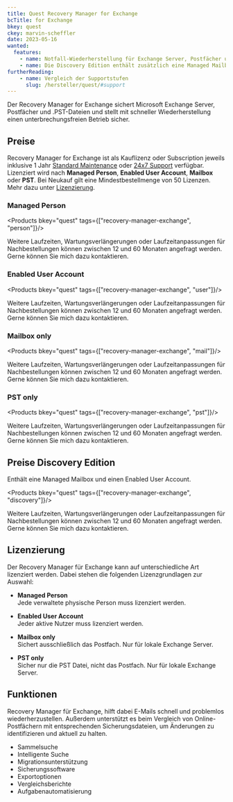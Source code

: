 ```yaml
---
title: Quest Recovery Manager for Exchange
bcTitle: for Exchange
bkey: quest
ckey: marvin-scheffler
date: 2023-05-16
wanted:
  features:
    - name: Notfall-Wiederherstellung für Exchange Server, Postfächer und .PST-Dateien
    - name: Die Discovery Edition enthält zusätzlich eine Managed Mailbox und einen Enabled User Account
furtherReading:
    - name: Vergleich der Supportstufen
      slug: /hersteller/quest/#support
---
```




<Intro>

Der Recovery Manager for Exchange sichert Microsoft Exchange Server, Postfächer und .PST-Dateien und stellt mit schneller Wiederherstellung einen unterbrechungsfreien Betrieb sicher.

</Intro>

<TOC />



## Preise

Recovery Manager for Exchange ist als Kauflizenz oder Subscription jeweils inklusive 1 Jahr [Standard Maintenance](/hersteller/quest/#standard-support) oder [24x7 Support](/hersteller/quest/#24x7-support) verfügbar. Lizenziert wird nach **Managed Person**, **Enabled User Account**, **Mailbox** oder **PST**. Bei Neukauf gilt eine Mindestbestellmenge von 50 Lizenzen. Mehr dazu unter [Lizenzierung](/hersteller/quest/recovery-manager/exchange/#lizenzierung).

### Managed Person


<Products bkey="quest" tags={["recovery-manager-exchange", "person"]}/>

<Info>

Weitere Laufzeiten, Wartungsverlängerungen oder Laufzeitanpassungen für Nachbestellungen können zwischen 12 und 60 Monaten angefragt werden. Gerne können Sie mich dazu kontaktieren.

</Info>

### Enabled User Account


<Products bkey="quest" tags={["recovery-manager-exchange", "user"]}/>

<Info>

Weitere Laufzeiten, Wartungsverlängerungen oder Laufzeitanpassungen für Nachbestellungen können zwischen 12 und 60 Monaten angefragt werden. Gerne können Sie mich dazu kontaktieren.

</Info>

### Mailbox only


<Products bkey="quest" tags={["recovery-manager-exchange", "mail"]}/>

<Info>

Weitere Laufzeiten, Wartungsverlängerungen oder Laufzeitanpassungen für Nachbestellungen können zwischen 12 und 60 Monaten angefragt werden. Gerne können Sie mich dazu kontaktieren.

</Info>

### PST only


<Products bkey="quest" tags={["recovery-manager-exchange", "pst"]}/>

<Info>

Weitere Laufzeiten, Wartungsverlängerungen oder Laufzeitanpassungen für Nachbestellungen können zwischen 12 und 60 Monaten angefragt werden. Gerne können Sie mich dazu kontaktieren.

</Info>

## Preise Discovery Edition

Enthält eine Managed Mailbox und einen Enabled User Account.

<Products bkey="quest" tags={["recovery-manager-exchange", "discovery"]}/>

<Info>

Weitere Laufzeiten, Wartungsverlängerungen oder Laufzeitanpassungen für Nachbestellungen können zwischen 12 und 60 Monaten angefragt werden. Gerne können Sie mich dazu kontaktieren.

</Info>


## Lizenzierung

Der Recovery Manager für Exchange kann auf unterschiedliche Art lizenziert werden. Dabei stehen die folgenden Lizenzgrundlagen zur Auswahl:

- **Managed Person** <br />
Jede verwaltete physische Person muss lizenziert werden.

- **Enabled User Account** <br />
Jeder aktive Nutzer muss lizenziert werden.

- **Mailbox only** <br />
Sichert ausschließlich das Postfach. Nur für lokale Exchange Server.

- **PST only** <br />
Sicher nur die PST Datei, nicht das Postfach. Nur für lokale Exchange Server.

## Funktionen

Recovery Manager für Exchange, hilft dabei E-Mails schnell und problemlos wiederherzustellen. Außerdem unterstützt es beim Vergleich von Online-Postfächern mit entsprechenden Sicherungsdateien, um Änderungen zu identifizieren und aktuell zu halten.

- Sammelsuche
- Intelligente Suche
- Migrationsunterstützung
- Sicherungssoftware
- Exportoptionen
- Vergleichsberichte
- Aufgabenautomatisierung
